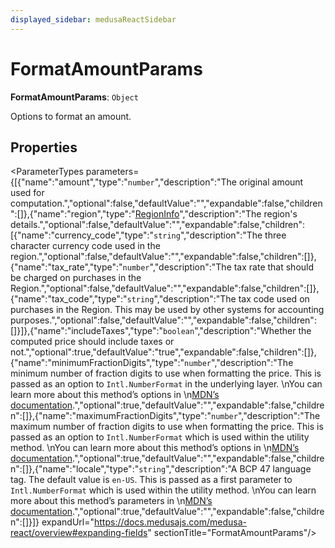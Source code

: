 ```yaml
---
displayed_sidebar: medusaReactSidebar
---
```



# FormatAmountParams

 **FormatAmountParams**: `Object`

Options to format an amount.

## Properties

<ParameterTypes parameters={[{"name":"amount","type":"`number`","description":"The original amount used for computation.","optional":false,"defaultValue":"","expandable":false,"children":[]},{"name":"region","type":"[RegionInfo](medusa_react.RegionInfo.mdx)","description":"The region's details.","optional":false,"defaultValue":"","expandable":false,"children":[{"name":"currency_code","type":"`string`","description":"The three character currency code used in the region.","optional":false,"defaultValue":"","expandable":false,"children":[]},{"name":"tax_rate","type":"`number`","description":"The tax rate that should be charged on purchases in the Region.","optional":false,"defaultValue":"","expandable":false,"children":[]},{"name":"tax_code","type":"`string`","description":"The tax code used on purchases in the Region. This may be used by other systems for accounting purposes.","optional":false,"defaultValue":"","expandable":false,"children":[]}]},{"name":"includeTaxes","type":"`boolean`","description":"Whether the computed price should include taxes or not.","optional":true,"defaultValue":"true","expandable":false,"children":[]},{"name":"minimumFractionDigits","type":"`number`","description":"The minimum number of fraction digits to use when formatting the price. This is passed as an option to `Intl.NumberFormat` in the underlying layer. \nYou can learn more about this method’s options in \n[MDN’s documentation](https://developer.mozilla.org/en-US/docs/Web/JavaScript/Reference/Global\\_Objects/Intl/NumberFormat/NumberFormat#parameters).","optional":true,"defaultValue":"","expandable":false,"children":[]},{"name":"maximumFractionDigits","type":"`number`","description":"The maximum number of fraction digits to use when formatting the price. This is passed as an option to `Intl.NumberFormat` which is used within the utility method. \nYou can learn more about this method’s options in \n[MDN’s documentation](https://developer.mozilla.org/en-US/docs/Web/JavaScript/Reference/Global\\_Objects/Intl/NumberFormat/NumberFormat#parameters).","optional":true,"defaultValue":"","expandable":false,"children":[]},{"name":"locale","type":"`string`","description":"A BCP 47 language tag. The default value is `en-US`. This is passed as a first parameter to `Intl.NumberFormat` which is used within the utility method. \nYou can learn more about this method’s parameters in \n[MDN’s documentation](https://developer.mozilla.org/en-US/docs/Web/JavaScript/Reference/Global\\_Objects/Intl/NumberFormat/NumberFormat#parameters).","optional":true,"defaultValue":"","expandable":false,"children":[]}]} expandUrl="https://docs.medusajs.com/medusa-react/overview#expanding-fields" sectionTitle="FormatAmountParams"/>
